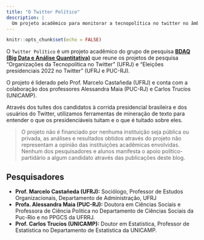 ```yaml
---
title: "O Twitter Político"
description: |
  Um projeto acadêmico para monitorar a tecnopolítica no twitter no âmbito das eleições presidenciais brasileiras 2022.
---
```


```r
knitr::opts_chunk$set(echo = FALSE)
```


 
 
O `Twitter Político` é um projeto acadêmico do grupo de pesquisa [**BDAQ (Big Data e Análise Quantitativa)**](http://dgp.cnpq.br/dgp/espelhogrupo/764775) que reune os projetos de pesquisa "Organizações da Tecnopolítica no Twitter" (UFRJ) e "Eleições presidenciais 2022 no Twitter" (UFRJ e PUC-RJ).

O projeto é liderado pelo Prof. Marcelo Castañeda (UFRJ) e conta com a colaboração dos professores Alessandra Maia (PUC-RJ) e Carlos Trucíos (UNICAMP). 

Através dos tuites dos candidatos à corrida presidencial brasileira e dos usuários do Twitter, utilizamos ferramentas de mineração de texto para entender o que os presidenciáveis tuitam e o que é tuitado sobre eles.



> O projeto não é financiado por nenhuma instituição seja pública ou privada, as análises e resultados obtidos através do projeto não representam a opinião das instituições acadêmicas envolvidas. Nenhum dos pesquisadores e alunos manifesta o apoio político-partidário a algum candidato através das publicações deste blog.



## Pesquisadores

- **Prof. Marcelo Castañeda (UFRJ):** Sociólogo, Professor de Estudos Organizacionais, Departamento de Administração, UFRJ
- **Profa. Alessandra Maia (PUC-RJ):**  Doutora em Ciências Sociais e Professora de Ciência Política no Departamento de Ciências Sociais da Puc-Rio e no PPGCS da UFRRJ.
- **Prof. Carlos Trucíos (UNICAMP):** Doutor em Estatística, Professor de Estatística no Departamento de Estatística da UNICAMP. 

